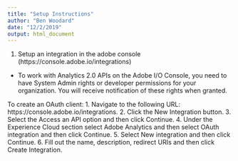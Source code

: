 ```yaml
---
title: "Setup Instructions"
author: "Ben Woodard"
date: "12/2/2019"
output: html_document
---
```


1. Setup an integration in the adobe console (https://console.adobe.io/integrations)
  * To work with Analytics 2.0 APIs on the Adobe I/O Console, you need to have System Admin rights or developer permissions for your organization. You will receive notification of these rights when granted.

To create an OAuth client:
1. Navigate to the following URL: https://console.adobe.io/integrations.
2. Click the New Integration button.
3. Select the Access an API option and then click Continue.
4. Under the Experience Cloud section select Adobe Analytics and then select OAuth integration and then click Continue.
5. Select New integration and then click Continue.
6. Fill out the name, description, redirect URIs and then click Create Integration.

